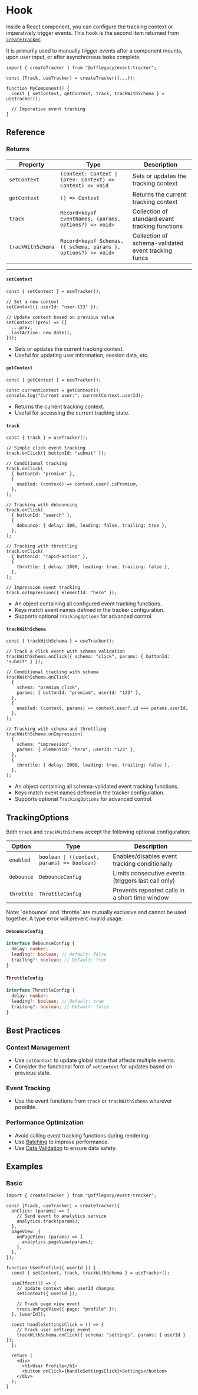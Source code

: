 
# Hook

Inside a React component, you can configure the tracking context or imperatively trigger events. This hook is the second item returned from [`createTracker`](/docs/create-tracker).

It is primarily used to manually trigger events after a component mounts, upon user input, or after asynchronous tasks complete.

```tsx
import { createTracker } from "@offlegacy/event-tracker";

const [Track, useTracker] = createTracker({...});

function MyComponent() {
  const { setContext, getContext, track, trackWithSchema } = useTracker();

  // Imperative event tracking
}
```

## Reference

### Returns

| Property          | Type                                                            | Description                                         |
| ----------------- | --------------------------------------------------------------- | --------------------------------------------------- |
| `setContext`      | `(context: Context \| (prev: Context) => Context) => void`      | Sets or updates the tracking context                |
| `getContext`      | `() => Context`                                                 | Returns the current tracking context                |
| `track`           | `Record<keyof EventNames, (params, options?) => void>`          | Collection of standard event tracking functions     |
| `trackWithSchema` | `Record<keyof Schemas, ({ schema, params }, options?) => void>` | Collection of schema-validated event tracking funcs |

---

#### `setContext`

```tsx
const { setContext } = useTracker();

// Set a new context
setContext({ userId: "user-123" });

// Update context based on previous value
setContext((prev) => ({
  ...prev,
  lastActive: new Date(),
}));
```

- Sets or updates the current tracking context.
- Useful for updating user information, session data, etc.

#### `getContext`

```tsx
const { getContext } = useTracker();

const currentContext = getContext();
console.log("Current user:", currentContext.userId);
```

- Returns the current tracking context.
- Useful for accessing the current tracking state.

#### `track`

```tsx
const { track } = useTracker();

// Simple click event tracking
track.onClick({ buttonId: "submit" });

// Conditional tracking
track.onClick(
  { buttonId: "premium" },
  {
    enabled: (context) => context.user?.isPremium,
  },
);

// Tracking with debouncing
track.onClick(
  { buttonId: "search" },
  {
    debounce: { delay: 300, leading: false, trailing: true },
  },
);

// Tracking with throttling
track.onClick(
  { buttonId: "rapid-action" },
  {
    throttle: { delay: 1000, leading: true, trailing: false },
  },
);

// Impression event tracking
track.onImpression({ elementId: "hero" });
```

- An object containing all configured event tracking functions.
- Keys match event names defined in the tracker configuration.
- Supports optional `TrackingOptions` for advanced control.

#### `trackWithSchema`

```tsx
const { trackWithSchema } = useTracker();

// Track a click event with schema validation
trackWithSchema.onClick({ schema: "click", params: { buttonId: "submit" } });

// Conditional tracking with schema
trackWithSchema.onClick(
  {
    schema: "premium_click",
    params: { buttonId: "premium", userId: "123" },
  },
  {
    enabled: (context, params) => context.user?.id === params.userId,
  },
);

// Tracking with schema and throttling
trackWithSchema.onImpression(
  {
    schema: "impression",
    params: { elementId: "hero", userId: "123" },
  },
  {
    throttle: { delay: 2000, leading: true, trailing: false },
  },
);
```

- An object containing all schema-validated event tracking functions.
- Keys match event names defined in the tracker configuration.
- Supports optional `TrackingOptions` for advanced control.

## TrackingOptions

Both `track` and `trackWithSchema` accept the following optional configuration:

| Option     | Type                                        | Description                                         |
| ---------- | ------------------------------------------- | --------------------------------------------------- |
| `enabled`  | `boolean \| ((context, params) => boolean)` | Enables/disables event tracking conditionally       |
| `debounce` | `DebounceConfig`                            | Limits consecutive events (triggers last call only) |
| `throttle` | `ThrottleConfig`                            | Prevents repeated calls in a short time window      |

<Callout type="info">
  Note: `debounce` and `throttle` are mutually exclusive and cannot be used together. A type error will prevent invalid
  usage.
</Callout>

#### `DebounceConfig`

```ts
interface DebounceConfig {
  delay: number;
  leading?: boolean; // Default: false
  trailing?: boolean; // Default: true
}
```

#### `ThrottleConfig`

```ts
interface ThrottleConfig {
  delay: number;
  leading?: boolean; // Default: true
  trailing?: boolean; // Default: false
}
```

## Best Practices

### Context Management

- Use `setContext` to update global state that affects multiple events.
- Consider the functional form of `setContext` for updates based on previous state.

### Event Tracking

- Use the event functions from `track` or `trackWithSchema` wherever possible.

### Performance Optimization

- Avoid calling event tracking functions during rendering.
- Use [Batching](/docs/batching) to improve performance.
- Use [Data Validation](/docs/data-type-validation) to ensure data safety.

## Examples

### Basic

```tsx
import { createTracker } from "@offlegacy/event-tracker";

const [Track, useTracker] = createTracker({
  onClick: (params) => {
    // Send event to analytics service
    analytics.track(params);
  },
  pageView: {
    onPageView: (params) => {
      analytics.pageView(params);
    },
  },
});

function UserProfile({ userId }) {
  const { setContext, track, trackWithSchema } = useTracker();

  useEffect(() => {
    // Update context when userId changes
    setContext({ userId });

    // Track page view event
    track.onPageView({ page: "profile" });
  }, [userId]);

  const handleSettingsClick = () => {
    // Track user settings event
    trackWithSchema.onClick({ schema: "settings", params: { userId } });
  };

  return (
    <div>
      <h1>User Profile</h1>
      <button onClick={handleSettingsClick}>Settings</button>
    </div>
  );
}
```
